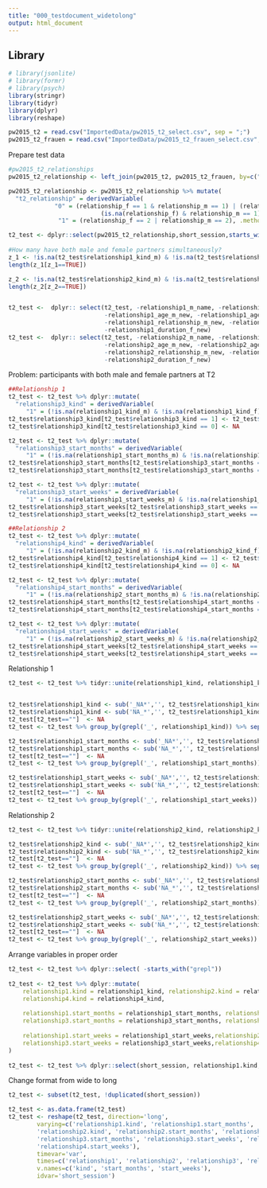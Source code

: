 ```yaml
---
title: "000_testdocument_widetolong"
output: html_document
---
```


## Library
```r
# library(jsonlite)
# library(formr)
# library(psych)
library(stringr)
library(tidyr)
library(dplyr)
library(reshape)
```


```r
pw2015_t2 = read.csv("ImportedData/pw2015_t2_select.csv", sep = ";")
pw2015_t2_frauen = read.csv("ImportedData/pw2015_t2_frauen_select.csv", sep = ";")
```


Prepare test data
```r
#pw2015_t2_relationships
pw2015_t2_relationship <- left_join(pw2015_t2, pw2015_t2_frauen, by=c("session","short_session"))

pw2015_t2_relationship <- pw2015_t2_relationship %>% mutate(
  "t2_relationship" = derivedVariable(
             "0" = (relationship_f == 1 & relationship_m == 1) | (relationship_f == 1 & is.na(relationship_m) |  
                          (is.na(relationship_f) & relationship_m == 1)),
              "1" = (relationship_f == 2 | relationship_m == 2), .method = "first", .default = 0)) %>% as_tibble()

t2_test <- dplyr::select(pw2015_t2_relationship,short_session,starts_with("relationship1"), starts_with("relationship2") )
  
#How many have both male and female partners simultaneously?
z_1 <- !is.na(t2_test$relationship1_kind_m) & !is.na(t2_test$relationship1_kind_f)
length(z_1[z_1==TRUE])

z_2 <- !is.na(t2_test$relationship2_kind_m) & !is.na(t2_test$relationship2_kind_f)
length(z_2[z_2==TRUE])


t2_test <-  dplyr:: select(t2_test, -relationship1_m_name, -relationship1_f_name, -relationship1_name_m_new, -relationship1_name_f_new,
                           -relationship1_age_m_new, -relationship1_age_f_new, -relationship1_height_m_new, -relationship1_height_f_new,
                           -relationship1_relationship_m_new, -relationship1_relationship_f_new, -relationship1_duration_m_new,
                           -relationship1_duration_f_new) 
t2_test <-  dplyr:: select(t2_test, -relationship2_m_name, -relationship2_f_name, -relationship2_name_m_new, -relationship2_name_f_new,
                           -relationship2_age_m_new, -relationship2_age_f_new, -relationship2_height_m_new, -relationship2_height_f_new,
                           -relationship2_relationship_m_new, -relationship2_relationship_f_new, -relationship2_duration_m_new,
                           -relationship2_duration_f_new) 

```


Problem: participants with both male and female partners at T2
```r
##Relationship 1
t2_test <- t2_test %>% dplyr::mutate(
  "relationship3_kind" = derivedVariable(
     "1" = (!is.na(relationship1_kind_m) & !is.na(relationship1_kind_f)),.method = "first", .default = 0))
t2_test$relationship3_kind[t2_test$relationship3_kind == 1] <- t2_test$relationship1_kind_f[t2_test$relationship3_kind == 1]
t2_test$relationship3_kind[t2_test$relationship3_kind == 0] <- NA

t2_test <- t2_test %>% dplyr::mutate(
  "relationship3_start_months" = derivedVariable(
     "1" = (!is.na(relationship1_start_months_m) & !is.na(relationship1_start_months_f)) ,.method = "first", .default = 0))
t2_test$relationship3_start_months[t2_test$relationship3_start_months == 1] <- t2_test$relationship1_start_months_f[t2_test$relationship3_start_months == 1]
t2_test$relationship3_start_months[t2_test$relationship3_start_months == 0] <- NA

t2_test <- t2_test %>% dplyr::mutate(
  "relationship3_start_weeks" = derivedVariable(
     "1" = (!is.na(relationship1_start_weeks_m) & !is.na(relationship1_start_weeks_f)),.method = "first", .default = 0))
t2_test$relationship3_start_weeks[t2_test$relationship3_start_weeks == 1] <- t2_test$relationship1_start_weeks_f[t2_test$relationship3_start_weeks == 1]
t2_test$relationship3_start_weeks[t2_test$relationship3_start_weeks == 0] <- NA

##Relationship 2
t2_test <- t2_test %>% dplyr::mutate(
  "relationship4_kind" = derivedVariable(
     "1" = (!is.na(relationship2_kind_m) & !is.na(relationship2_kind_f)),.method = "first", .default = 0))
t2_test$relationship4_kind[t2_test$relationship4_kind == 1] <- t2_test$relationship2_kind_f[t2_test$relationship4_kind == 1]
t2_test$relationship4_kind[t2_test$relationship4_kind == 0] <- NA

t2_test <- t2_test %>% dplyr::mutate(
  "relationship4_start_months" = derivedVariable(
     "1" = (!is.na(relationship2_start_months_m) & !is.na(relationship2_start_months_f)) ,.method = "first", .default = 0))
t2_test$relationship4_start_months[t2_test$relationship4_start_months == 1] <- t2_test$relationship2_start_months_f[t2_test$relationship4_start_months == 1]
t2_test$relationship4_start_months[t2_test$relationship4_start_months == 0] <- NA

t2_test <- t2_test %>% dplyr::mutate(
  "relationship4_start_weeks" = derivedVariable(
     "1" = (!is.na(relationship2_start_weeks_m) & !is.na(relationship2_start_weeks_f)),.method = "first", .default = 0))
t2_test$relationship4_start_weeks[t2_test$relationship4_start_weeks == 1] <- t2_test$relationship2_start_weeks_f[t2_test$relationship4_start_weeks == 1]
t2_test$relationship4_start_weeks[t2_test$relationship4_start_weeks == 0] <- NA

```

Relationship 1
```r
t2_test <- t2_test %>% tidyr::unite(relationship1_kind, relationship1_kind_m, relationship1_kind_f ) %>% unite(relationship1_start_months, relationship1_start_months_m, relationship1_start_months_f) %>% unite(relationship1_start_weeks, relationship1_start_weeks_m, relationship1_start_weeks_f)


t2_test$relationship1_kind <- sub('_NA*','', t2_test$relationship1_kind)
t2_test$relationship1_kind <- sub('NA_*','', t2_test$relationship1_kind)
t2_test[t2_test==""]  <- NA 
t2_test <- t2_test %>% group_by(grepl('_', relationship1_kind)) %>% separate(relationship1_kind, c("relationship1_kind","relationship3_kind"))

t2_test$relationship1_start_months <- sub('_NA*','', t2_test$relationship1_start_months)
t2_test$relationship1_start_months <- sub('NA_*','', t2_test$relationship1_start_months)
t2_test[t2_test==""]  <- NA 
t2_test <- t2_test %>% group_by(grepl('_', relationship1_start_months)) %>% separate(relationship1_start_months, c("relationship1_start_months","relationship3_start_months"))

t2_test$relationship1_start_weeks <- sub('_NA*','', t2_test$relationship1_start_weeks)
t2_test$relationship1_start_weeks <- sub('NA_*','', t2_test$relationship1_start_weeks)
t2_test[t2_test==""]  <- NA 
t2_test <- t2_test %>% group_by(grepl('_', relationship1_start_weeks)) %>% separate(relationship1_start_weeks, c("relationship1_start_weeks","relationship3_start_weeks"))
```

Relationship 2
```r
t2_test <- t2_test %>% tidyr::unite(relationship2_kind, relationship2_kind_m, relationship2_kind_f ) %>% unite(relationship2_start_months, relationship2_start_months_m, relationship2_start_months_f) %>% unite(relationship2_start_weeks, relationship2_start_weeks_m, relationship2_start_weeks_f)

t2_test$relationship2_kind <- sub('_NA*','', t2_test$relationship2_kind)
t2_test$relationship2_kind <- sub('NA_*','', t2_test$relationship2_kind)
t2_test[t2_test==""]  <- NA 
t2_test <- t2_test %>% group_by(grepl('_', relationship2_kind)) %>% separate(relationship2_kind, c("relationship2_kind","relationship4_kind"))

t2_test$relationship2_start_months <- sub('_NA*','', t2_test$relationship2_start_months)
t2_test$relationship2_start_months <- sub('NA_*','', t2_test$relationship2_start_months)
t2_test[t2_test==""]  <- NA 
t2_test <- t2_test %>% group_by(grepl('_', relationship2_start_months)) %>% separate(relationship2_start_months, c("relationship2_start_months","relationship4_start_months"))

t2_test$relationship2_start_weeks <- sub('_NA*','', t2_test$relationship2_start_weeks)
t2_test$relationship2_start_weeks <- sub('NA_*','', t2_test$relationship2_start_weeks)
t2_test[t2_test==""]  <- NA 
t2_test <- t2_test %>% group_by(grepl('_', relationship2_start_weeks)) %>% separate(relationship2_start_weeks, c("relationship2_start_weeks","relationship4_start_weeks")) %>% ungroup()
```

Arrange variables in proper order
```r
t2_test <- t2_test %>% dplyr::select( -starts_with("grepl"))
 
t2_test <- t2_test %>% dplyr::mutate(
    relationship1.kind = relationship1_kind, relationship2.kind = relationship2_kind, relationship3.kind = relationship3_kind,
    relationship4.kind = relationship4_kind,
    
    relationship1.start_months = relationship1_start_months, relationship2.start_months = relationship2_start_months,   
    relationship3.start_months = relationship3_start_months, relationship4.start_months = relationship4_start_months, 
    
    relationship1.start_weeks = relationship1_start_weeks,relationship2.start_weeks = relationship2_start_weeks,
    relationship3.start_weeks = relationship3_start_weeks,relationship4.start_weeks = relationship4_start_weeks
)
 
t2_test <- t2_test %>% dplyr::select(short_session, relationship1.kind, relationship1.start_months, relationship1.start_weeks, relationship2.kind, relationship2.start_months, relationship2.start_weeks, relationship3.kind, relationship3.start_months, relationship3.start_weeks, relationship4.kind, relationship4.start_months, relationship4.start_weeks)

```

Change format from wide to long
```r

t2_test <- subset(t2_test, !duplicated(short_session))

t2_test <- as.data.frame(t2_test)
t2_test <- reshape(t2_test, direction='long', 
        varying=c('relationship1.kind', 'relationship1.start_months', 'relationship1.start_weeks', 
        'relationship2.kind', 'relationship2.start_months', 'relationship2.start_weeks', 'relationship3.kind',        
        'relationship3.start_months', 'relationship3.start_weeks', 'relationship4.kind', 'relationship4.start_months',
        'relationship4.start_weeks'), 
        timevar='var',
        times=c('relationship1', 'relationship2', 'relationship3', 'relationship4'),
        v.names=c('kind', 'start_months', 'start_weeks'),
        idvar='short_session')



```


